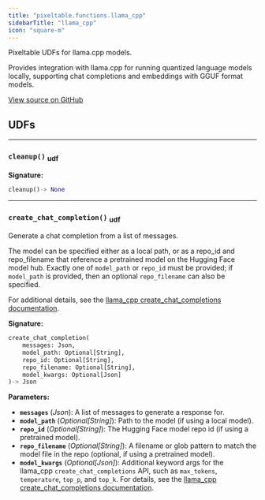 ```yaml
---
title: "pixeltable.functions.llama_cpp"
sidebarTitle: "llama_cpp"
icon: "square-m"
---
```


Pixeltable UDFs for llama.cpp models.

Provides integration with llama.cpp for running quantized language models locally, supporting chat completions and embeddings with GGUF format models.


<a href="https://github.com/pixeltable/pixeltable/blob/main/pixeltable/functions/llama_cpp.py#L0" target="_blank">View source on GitHub</a>

## UDFs


---

### `cleanup()` <sub>udf</sub>

**Signature:**

```python
cleanup()-> None
```


---

### `create_chat_completion()` <sub>udf</sub>

Generate a chat completion from a list of messages.


The model can be specified either as a local path, or as a repo_id and repo_filename that reference a pretrained model on the Hugging Face model hub. Exactly one of `model_path` or `repo_id` must be provided; if `model_path` is provided, then an optional `repo_filename` can also be specified.

For additional details, see the [llama_cpp create_chat_completions documentation](https://llama-cpp-python.readthedocs.io/en/latest/api-reference/#llama_cpp.Llama.create_chat_completion).


**Signature:**

```python
create_chat_completion(
    messages: Json,
    model_path: Optional[String],
    repo_id: Optional[String],
    repo_filename: Optional[String],
    model_kwargs: Optional[Json]
)-> Json
```

**Parameters:**

- **`messages`** (*Json*): A list of messages to generate a response for.
- **`model_path`** (*Optional[String]*): Path to the model (if using a local model).
- **`repo_id`** (*Optional[String]*): The Hugging Face model repo id (if using a pretrained model).
- **`repo_filename`** (*Optional[String]*): A filename or glob pattern to match the model file in the repo (optional, if using a pretrained model).
- **`model_kwargs`** (*Optional[Json]*): Additional keyword args for the llama_cpp `create_chat_completions` API, such as `max_tokens`, `temperature`, `top_p`, and `top_k`. For details, see the [llama_cpp create_chat_completions documentation](https://llama-cpp-python.readthedocs.io/en/latest/api-reference/#llama_cpp.Llama.create_chat_completion).

